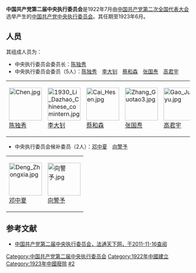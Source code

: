 '''中国共产党第二届中央执行委员会'''是1922年7月由[[中国共产党第二次全国代表大会|中国共产党第二次全国代表大会]]选举产生的[[中国共产党中央执行委员会|中国共产党中央执行委员会]]。其任期至1923年6月。

==人员 ==
其组成人员为：

*中央执行委员会委员长：[[陈独秀|陈独秀]]
*中央执行委员会委员（5人）：[[陈独秀|陈独秀]]　[[李大钊|李大钊]]　[[蔡和森|蔡和森]]　[[张国焘|张国焘]]　[[高君宇|高君宇]]

{| class="wikitable" style="text-align: center;"
|[[File:Chen.jpg|90px]]<br />[[陈独秀|陈独秀]]
|[[File:1930_Li_Dazhao_Chinese_comintern.jpg|90px]]<br />[[李大钊|李大钊]]
|[[File:Cai_Hesen.jpg|90px]]<br />[[蔡和森|蔡和森]]
|[[File:Zhang_Guotao3.jpg|90px]]<br />[[张国焘|张国焘]]
|[[File:Gao_Junyu.jpg|90px]]<br />[[高君宇|高君宇]]
|}

*中央执行委员会候补委员（2人）：[[邓中夏|邓中夏]]　[[向警予|向警予]]
{| class="wikitable" style="text-align: center;"
|[[File:Deng_Zhongxia.jpg|90px]]<br />[[邓中夏|邓中夏]]
|[[File:向警予.jpg|90px]]<br />[[向警予|向警予]]
|}

==参考文献==
*[https://web.archive.org/web/20111212025347/http://www.cnfatong.com.cn/main/home/ns_detail.php?id=184&nowmenuid=37&cpath=&catid=0 中国共产党第二届中央执行委员会，法通天下网，于2011-11-16查阅]

{{中国共产党的有关信息|中央}}

[[Category:中国共产党第二届中央执行委员会|Category:中国共产党第二届中央执行委员会]]
[[Category:1922年中國建立|Category:1922年中國建立]]
[[Category:1923年中國廢除|Category:1923年中國廢除]]
[[Category:中国共产党历届中央委员会|#2]]